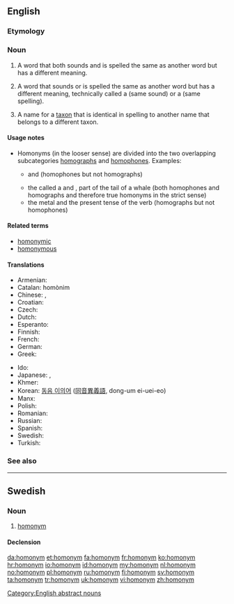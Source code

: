 {{also|Homonym}}
==English==
{{wikipedia|mul=Homonym (biology)}}

===Etymology===
{{confix|homo|onym}}

===Noun===
{{en-noun}}

# {{semantics}} {{context|strict sense}} A word that both sounds and is spelled the same as another word but has a different meaning.
# {{context|loosely}} A word that sounds or is spelled the same as another word but has a different meaning, technically called a {{term|homophone}} (same sound) or a {{term|homograph}} (same spelling).
# {{taxonomy}} A name for a [[taxon]] that is identical in spelling to another name that belongs to a different taxon.

====Usage notes====
* Homonyms (in the looser sense) are divided into the two overlapping subcategories [[homograph]]s and [[homophone]]s. Examples:
** {{term|die}} and {{term|dye}} (homophones but not homographs)
** the {{term|parasitic}} {{term|flatworm}} called a {{term|fluke}} and {{term|fluke}}, part of the tail of a whale (both homophones and homographs and therefore true homonyms in the strict sense)
** the metal {{term|lead}} and the present tense of the verb {{term|lead}} (homographs but not homophones)

====Related terms====
* [[homonymic]]
* [[homonymous]]

====Translations====
{{trans-top|word with the same sound or spelling but different meaning}}
* Armenian: {{t-|hy|համանուն|tr=hamanun|sc=Armn}}
* Catalan: homònim {{m|n}}
* Chinese: {{zh-tsp|同音異義詞|同音异义词|tóngyīn yìyì}}, {{zh-tsp|同音詞|同音词|tóngyīncí}}
* Croatian: {{t+|hr|homonim|m}}
* Czech: {{t+|cs|homonymum|n}}
* Dutch: {{t+|nl|homoniem|n}}
* Esperanto: {{t-|eo|homonimo|xs=Esperanto}}
* Finnish: {{t-|fi|homonymia}}
* French: {{t+|fr|homonyme|m|n}}
* German: {{t+|de|Homonym|n}}
* Greek: {{t+|el|ομώνυμο|n}}
{{trans-mid}}
* Ido: {{t+|io|homonimo|xs=Ido}}
* Japanese: {{t-|ja|同音異義語|tr=dōon igigo}},  {{t-|ja|同音語|tr=dōongo}}
* Khmer: {{t-|km|កល្បពាក្យ|sc=Khmr}}
* Korean: [[동음 이의어]] ([[同音異義語]], dong-um ei-uei-eo)
* Manx: {{t-|gv|co-ennym|m}}
* Polish: {{t-|pl|homonim|m}}
* Romanian: {{t-|ro|omonim|m}}
* Russian: {{t+|ru|омоним|m|tr=omónim}}
* Spanish: {{t+|es|homónimo|m|n}}
* Swedish: {{t+|sv|homonym|c}}
* Turkish: {{t|tr|sesteş}}
{{trans-bottom}}

===See also===
{{nyms}}

[[Category:English abstract nouns]]

----

==Swedish==

===Noun===
{{sv-noun|g=c}}

# [[#English|homonym]]

====Declension====
{{sv-noun-reg-er}}

[[da:homonym]]
[[et:homonym]]
[[fa:homonym]]
[[fr:homonym]]
[[ko:homonym]]
[[hr:homonym]]
[[io:homonym]]
[[id:homonym]]
[[my:homonym]]
[[nl:homonym]]
[[no:homonym]]
[[pl:homonym]]
[[ru:homonym]]
[[fi:homonym]]
[[sv:homonym]]
[[ta:homonym]]
[[tr:homonym]]
[[uk:homonym]]
[[vi:homonym]]
[[zh:homonym]]